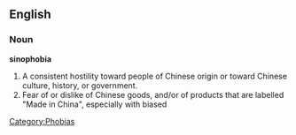 ==English==

===Noun===
{{wikipedia}}
'''sinophobia'''

#A consistent hostility toward people of Chinese origin or toward Chinese culture, history, or government.
#Fear of or dislike of Chinese goods, and/or of products that are labelled "Made in China", especially with biased

[[Category:Phobias]]